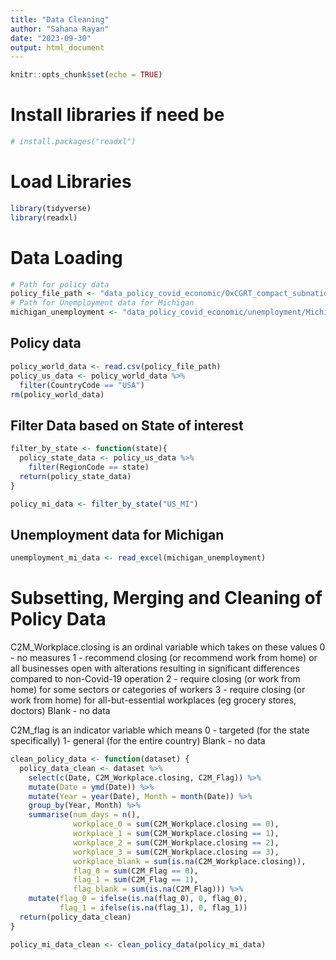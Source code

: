 ```yaml
---
title: "Data Cleaning"
author: "Sahana Rayan"
date: "2023-09-30"
output: html_document
---
```


```r
knitr::opts_chunk$set(echo = TRUE)
```


# Install libraries if need be

```r
# install.packages("readxl")
```


# Load Libraries

```r
library(tidyverse)
library(readxl)
```

 
# Data Loading

```r
# Path for policy data
policy_file_path <- "data_policy_covid_economic/OxCGRT_compact_subnational_v1.csv"
# Path for Unemployment data for Michigan
michigan_unemployment <- "data_policy_covid_economic/unemployment/Michigan_S_Unemployment.xlsx"
```


## Policy data
```r
policy_world_data <- read.csv(policy_file_path)
policy_us_data <- policy_world_data %>% 
  filter(CountryCode == "USA")
rm(policy_world_data)
```


## Filter Data based on State of interest

```r
filter_by_state <- function(state){
  policy_state_data <- policy_us_data %>% 
    filter(RegionCode == state)
  return(policy_state_data)
}
```


```r
policy_mi_data <- filter_by_state("US_MI")
```



## Unemployment data for Michigan

```r
unemployment_mi_data <- read_excel(michigan_unemployment)
```


# Subsetting, Merging and Cleaning of Policy Data

C2M_Workplace.closing is an ordinal variable which takes on these values
0 - no measures
1 - recommend closing (or recommend work from home) or all businesses open with alterations resulting in significant differences compared to non-Covid-19 operation
2 - require closing (or work from home) for some sectors or categories of workers
3 - require closing (or work from home) for all-but-essential workplaces (eg grocery stores, doctors)
Blank - no data

C2M_flag is an indicator variable which means
0 - targeted (for the state specifically)
1- general (for the entire country)
Blank - no data


```r
clean_policy_data <- function(dataset) {
  policy_data_clean <- dataset %>% 
    select(c(Date, C2M_Workplace.closing, C2M_Flag)) %>% 
    mutate(Date = ymd(Date)) %>% 
    mutate(Year = year(Date), Month = month(Date)) %>% 
    group_by(Year, Month) %>% 
    summarise(num_days = n(),
              workplace_0 = sum(C2M_Workplace.closing == 0),
              workplace_1 = sum(C2M_Workplace.closing == 1),
              workplace_2 = sum(C2M_Workplace.closing == 2),
              workplace_3 = sum(C2M_Workplace.closing == 3),
              workplace_blank = sum(is.na(C2M_Workplace.closing)),
              flag_0 = sum(C2M_Flag == 0),
              flag_1 = sum(C2M_Flag == 1),
              flag_blank = sum(is.na(C2M_Flag))) %>% 
    mutate(flag_0 = ifelse(is.na(flag_0), 0, flag_0),
           flag_1 = ifelse(is.na(flag_1), 0, flag_1))
  return(policy_data_clean)
}
```

 
```r
policy_mi_data_clean <- clean_policy_data(policy_mi_data)
```


#







